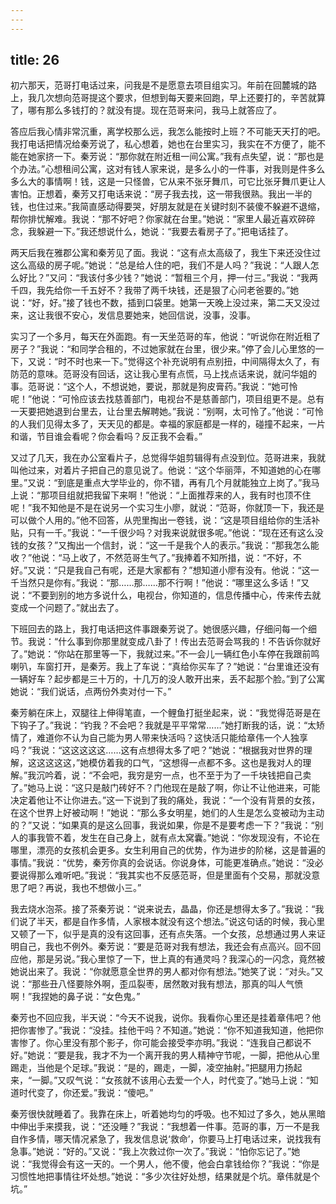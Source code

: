 ```yaml
---
---
---
```

title: 26
---




初六那天，范哥打电话过来，问我是不是愿意去项目组实习。年前在回麓城的路上，我几次想向范哥提这个要求，但想到每天要来回跑，早上还要打的，辛苦就算了，哪有那么多钱打的？就没有提。现在范哥来问，我马上就答应了。

答应后我心情非常沉重，离学校那么远，我怎么能按时上班？不可能天天打的吧。我打电话把情况给秦芳说了，私心想着，她也在台里实习，我实在不方便了，能不能在她家挤一下。秦芳说：“那你就在附近租一间公寓。”我有点失望，说：“那也是个办法。”心想租间公寓，这对有钱人家来说，是多么小的一件事，对我则是件多么多么大的事情啊！钱，这是一只怪兽，它从来不张牙舞爪，可它比张牙舞爪更让人害怕。正想着，秦芳又打电话来说：“房子我去找，这一带我很熟。我出一半的钱，也住过来。”我简直感动得要哭，好朋友就是在关键时刻不装傻不躲避不退缩，帮你排忧解难。我说：“那不好吧？你家就在台里。”她说：“家里人最近喜欢碎碎念，我躲避一下。”我还想说什么，她说：“我要去看房子了。”把电话挂了。

两天后我在雅郡公寓和秦芳见了面。我说：“这有点太高级了，我生下来还没住过这么高级的房子呢。”她说：“总是给人住的吧，我们不是人吗？”我说：“人跟人怎么好比？”又问：“我该付多少钱？”她说：“暂租三个月，押一付三。”我说：“我两千四，我先给你一千五好不？我带了两千块钱，还是狠了心问老爸要的。”她说：“好，好。”接了钱也不数，插到口袋里。她第一天晚上没过来，第二天又没过来，这让我很不安心，发信息要她来，她回信说，没事，没事。

实习了一个多月，每天在外面跑。有一天坐范哥的车，他说：“听说你在附近租了房子？”我说：“和同学合租的，不过她家就在台里，很少来。”停了会儿心里悠的一下，又说：“时不时也来一下。”觉得这个补充说明有点别扭，中间隔得太久了，有防范的意味。范哥没有回话，这让我心里有点慌，马上找点话来说，就问华姐的事。范哥说：“这个人，不想说她，要说，那就是狗皮膏药。”我说：“她可怜呢！”他说：“可怜应该去找慈善部门，电视台不是慈善部门，项目组更不是。总有一天要把她退到台里去，让台里去解聘她。”我说：“别啊，太可怜了。”他说：“可怜的人我们见得太多了，天天见的都是。幸福的家庭都是一样的，碰撞不起来，一片和谐，节目谁会看呢？你会看吗？反正我不会看。”

又过了几天，我在办公室看片子，总觉得华姐剪辑得有点没到位。范哥进来，我就叫他过来，对着片子把自己的意见说了。他说：“这个华丽萍，不知道她的心在哪里。”又说：“到底是重点大学毕业的，你不错，再有几个月就能独立上岗了。”我马上说：“那项目组就把我留下来啊！”他说：“上面推荐来的人，我有时也顶不住呢！”我不知他是不是在说另一个实习生小廖，就说：“范哥，你就顶一下，我还是可以做个人用的。”他不回答，从兜里掏出一卷钱，说：“这是项目组给你的生活补贴，只有一千。”我说：“一千很少吗？对我来说就很多呢。”他说：“现在还有这么没钱的女孩？”又掏出一个信封，说：“这一千是我个人的表示。”我说：“那我怎么能收？”他说：“马上收了，不然范哥生气了。”我捧着不知所措，说：“不好，不好。”又说：“只是我自己有呢，还是大家都有？”想知道小廖有没有。他说：“这一千当然只是你有。”我说：“那……那……那不行啊！”他说：“哪里这么多话！”又说：“不要到别的地方多说什么，电视台，你知道的，信息传播中心，传来传去就变成一个问题了。”就出去了。

下班回去的路上，我打电话把这件事跟秦芳说了。她很感兴趣，仔细问每一个细节。我说：“什么事到你那里就变成八卦了！传出去范哥会骂我的！不告诉你就好了。”她说：“你站在那里等一下，我就过来。”不一会儿一辆红色小车停在我跟前鸣喇叭，车窗打开，是秦芳。我上了车说：“真给你买车了？”她说：“台里谁还没有一辆好车？起步都是三十万的，十几万的没人敢开出来，丢不起那个脸。”到了公寓她说：“我们说话，点两份外卖对付一下。”

秦芳躺在床上，双腿往上伸得笔直，一个鲤鱼打挺坐起来，说：“我觉得范哥是在下钩子了。”我说：“钓我？不会吧？我就是平平常常……”她打断我的话，说：“太矫情了，难道你不认为自己能为男人带来快活吗？这快活只能给章伟一个人独享吗？”我说：“这这这这这……这有点想得太多了吧？”她说：“根据我对世界的理解，这这这这这，”她模仿着我的口气，“这想得一点都不多。这也是我对人的理解。”我沉吟着，说：“不会吧，我穷是穷一点，也不至于为了一千块钱把自己卖了。”她马上说：“这只是敲门砖好不？门他现在是敲了啊，你让不让他进来，可能决定着他让不让你进去。”这一下说到了我的痛处，我说：“一个没有背景的女孩，在这个世界上好被动啊！”她说：“那么多女明星，她们的人生是怎么变被动为主动的？”又说：“如果真的是这么回事，我说如果，你是不是要考虑一下？”我说：“别人的事我管不着，发生在自己身上，就有点太窝囊。”她说：“你发现没有，不论在哪里，漂亮的女孩机会更多。女生利用自己的优势，作为进步的阶梯，这是普遍的事情。”我说：“优势，秦芳你真的会说话。你说身体，可能更准确点。”她说：“没必要说得那么难听吧。”我说：“我其实也不反感范哥，但是里面有个交易，那就没意思了吧？再说，我也不想做小三。”

我去烧水泡茶。接了茶秦芳说：“说来说去，晶晶，你还是想得太多了。”我说：“我们说了半天，都是自作多情，人家根本就没有这个想法。”说这句话的时候，我心里又顿了一下，似乎是真的没有这回事，还有点失落。一个女孩，总想通过男人来证明自己，我也不例外。秦芳说：“要是范哥对我有想法，我还会有点高兴。回不回应他，那是另说。”我心里惊了一下，世上真的有通灵吗？我深心的一闪念，竟然被她说出来了。我说：“你就愿意全世界的男人都对你有想法。”她笑了说：“对头。”又说：“那些丑八怪要除外啊，歪瓜裂枣，居然敢对我有想法，那真的叫人气愤啊！”我捏她的鼻子说：“女色鬼。”

秦芳也不回应我，半天说：“今天不说我，说你。我看你心里还是挂着章伟吧？他把你害惨了。”我说：“没挂。挂他干吗？不知道。”她说：“你不知道我知道，他把你害惨了。你心里没有那个影子，你可能会接受李亦明。”我说：“连我自己都说不好。”她说：“要是我，我才不为一个离开我的男人精神守节呢，一脚，把他从心里踢走，当他是个足球。”我说：“是的，踢走，一脚，凌空抽射。”把腿用力扬起来，“一脚。”又叹气说：“女孩就不该用心去爱一个人，时代变了。”她马上说：“知道时代变了，你还爱。”我说：“傻吧。”

秦芳很快就睡着了。我靠在床上，听着她均匀的呼吸。也不知过了多久，她从黑暗中伸出手来摸我，说：“还没睡？”我说：“我想着一件事。范哥的事，万一不是我自作多情，哪天情况紧急了，我发信息说‘救命’，你要马上打电话过来，说找我有急事。”她说：“好的。”又说：“我上次救过你一次了。”我说：“怕你忘记了。”她说：“我觉得会有这一天的。一个男人，他不傻，他会白拿钱给你？”我说：“你是习惯性地把事情往坏处想。”她说：“多少次往好处想，结果就是个坑。章伟就是个坑。”